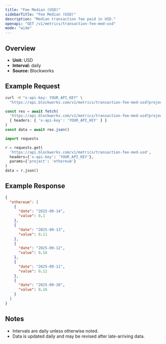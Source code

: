 ```yaml
---
title: "Fee Median (USD)"
sidebarTitle: "Fee Median (USD)"
description: "Median transaction fee paid in USD."
openapi: "GET /v1/metrics/transaction-fee-med-usd"
mode: "wide"
---
```


## Overview

- **Unit:** USD
- **Interval:** daily
- **Source:** Blockworks

## Example Request

<CodeGroup>

```bash cURL
curl -H "x-api-key: YOUR_API_KEY" \
  "https://api.blockworks.com/v1/metrics/transaction-fee-med-usd?project=ethereum"
```

```typescript TypeScript
const res = await fetch(
  'https://api.blockworks.com/v1/metrics/transaction-fee-med-usd?project=ethereum',
  { headers: { 'x-api-key': 'YOUR_API_KEY' } }
)
const data = await res.json()
```

```python Python
import requests

r = requests.get(
  'https://api.blockworks.com/v1/metrics/transaction-fee-med-usd',
  headers={'x-api-key': 'YOUR_API_KEY'},
  params={'project': 'ethereum'}
)
data = r.json()
```

</CodeGroup>

## Example Response

```json
{
  "ethereum": [
    {
      "date": "2025-09-14",
      "value": 0.1
    },
    {
      "date": "2025-09-13",
      "value": 0.11
    },
    {
      "date": "2025-09-12",
      "value": 0.16
    },
    {
      "date": "2025-09-11",
      "value": 0.12
    },
    {
      "date": "2025-09-10",
      "value": 0.16
    }
  ]
}
```

## Notes
- Intervals are daily unless otherwise noted.
- Data is updated daily and may be revised after late-arriving data.